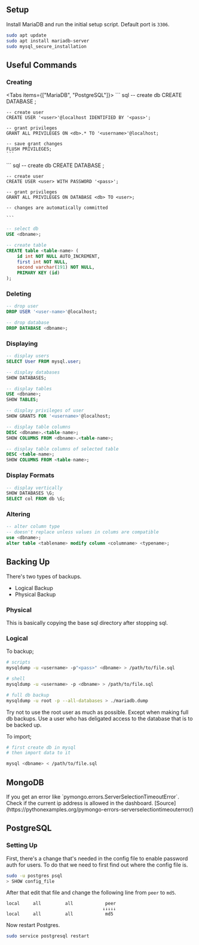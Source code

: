 
## Setup

Install MariaDB and run the initial setup script. Default port is `3306`.

```bash
sudo apt update
sudo apt install mariadb-server
sudo mysql_secure_installation
```

## Useful Commands

### Creating


<Tabs items={["MariaDB", "PostgreSQL"]}>
  <Tab>
    ``` sql
    -- create db
    CREATE DATABASE <db>;

    -- create user
    CREATE USER '<user>'@localhost IDENTIFIED BY '<pass>';

    -- grant privileges
    GRANT ALL PRIVILEGES ON <db>.* TO '<username>'@localhost;

    -- save grant changes
    FLUSH PRIVILEGES;
    ```

  </Tab>
  <Tab>
    ``` sql
    -- create db
    CREATE DATABASE <db>;

    -- create user
    CREATE USER <user> WITH PASSWORD '<pass>';

    -- grant privileges
    GRANT ALL PRIVILEGES ON DATABASE <db> TO <user>;

    -- changes are automatically committed

    ```
  </Tab>
</Tabs>


```sql
-- select db
USE <dbname>;

-- create table
CREATE table <table-name> (
    id int NOT NULL AUTO_INCREMENT,
    first int NOT NULL,
    second varchar(191) NOT NULL,
    PRIMARY KEY (id)
);
```

### Deleting

```sql
-- drop user
DROP USER '<user-name>'@localhost;

-- drop database
DROP DATABASE <dbname>;
```

### Displaying

```sql
-- display users
SELECT User FROM mysql.user;

-- display databases
SHOW DATABASES;

-- display tables
USE <dbname>;
SHOW TABLES;
```

```sql
-- display privileges of user
SHOW GRANTS FOR '<username>'@localhost;
```

```sql
-- display table columns
DESC <dbname>.<table-name>;
SHOW COLUMNS FROM <dbname>.<table-name>;

-- display table columns of selected table
DESC <table-name>;
SHOW COLUMNS FROM <table-name>;
```

### Display Formats

```sql
-- display vertically
SHOW DATABASES \G;
SELECT col FROM db \G;
```

### Altering

```sql
-- alter column type
-- doesn't replace unless values in colums are compatible
use <dbname>;
alter table <tablename> modify column <columname> <typename>;
```

## Backing Up

There's two types of backups.

- Logical Backup
- Physical Backup

### Physical

This is basically copying the base sql directory after stopping sql.

### Logical

To backup;

```bash
# scripts
mysqldump -u <username> -p"<pass>" <dbname> > /path/to/file.sql

# shell
mysqldump -u <username> -p <dbname> > /path/to/file.sql

# full db backup
mysqldump -u root -p --all-databases > ./mariadb.dump
```

<Warning>
  Try not to use the root user as much as possible. Except when making full db
  backups. Use a user who has deligated access to the database that is to be
  backed up.
</Warning>

To import;

```bash
# first create db in mysql
# then import data to it

mysql <dbname> < /path/to/file.sql
```

## MongoDB

<Error>
  If you get an error like `pymongo.errors.ServerSelectionTimeoutError`. Check
  if the current ip address is allowed in the dashboard.
  [Source](https://pythonexamples.org/pymongo-errors-serverselectiontimeouterror/)
</Error>

## PostgreSQL

### Setting Up

First, there's a change that's needed in the config file to enable password auth for users. To do that we need to first find out where the config file is.

```bash
sudo -u postgres psql
> SHOW config_file
```

After that edit that file and change the following line from `peer` to `md5`.

```
local     all         all            peer
                                    ↓↓↓↓↓
local     all         all            md5
```

Now restart Postgres.

```bash
sudo service postgresql restart
```
